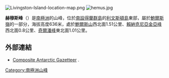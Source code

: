 [[Image:Livingston-Island-location-map.png|thumb]]
[[Image:hemus.jpg|thumb]]

'''赫穆斯峰'''（{{lang-en|Hemus Peak}}）是[[南極洲|南極洲]]的山峰，位於[[南設得蘭群島|南設得蘭群島]]的[[利文斯頓島|利文斯頓島]]東部，屬於[[鮑爾斯嶺|鮑爾斯嶺]]的一部分，海拔高度636米，處於[[鮑爾斯山|鮑爾斯山]]西北面1.51公里、[[賴納克尼亞金亞峰|賴納克尼亞金亞峰]]西北面0.8公里、[[奇爾潘峰|奇爾潘峰]]東北面1.01公里。

{{coord|62|36|22|S|60|13|14|W|display=title}}

==外部連結==
*[http://data.aad.gov.au/aadc/gaz/scar/ Composite Antarctic Gazetteer] {{Wayback|url=http://data.aad.gov.au/aadc/gaz/scar/ |date=20090327044219 }}.

{{Antarctica-geo-stub}}
[[Category:南極洲山峰|Category:南極洲山峰]]